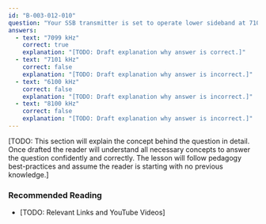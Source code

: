 ```yaml
---
id: "B-003-012-010"
question: "Your SSB transmitter is set to operate lower sideband at 7100 kHz. With a single 1000 Hz tone as modulation, at which frequency is RF transmitted?"
answers:
  - text: "7099 kHz"
    correct: true
    explanation: "[TODO: Draft explanation why answer is correct.]"
  - text: "7101 kHz"
    correct: false
    explanation: "[TODO: Draft explanation why answer is incorrect.]"
  - text: "6100 kHz"
    correct: false
    explanation: "[TODO: Draft explanation why answer is incorrect.]"
  - text: "8100 kHz"
    correct: false
    explanation: "[TODO: Draft explanation why answer is incorrect.]"
---
```


[TODO: This section will explain the concept behind the question in detail. Once drafted the reader will understand all necessary concepts to answer the question confidently and correctly. The lesson will follow pedagogy best-practices and assume the reader is starting with no previous knowledge.]

### Recommended Reading

- [TODO: Relevant Links and YouTube Videos]
